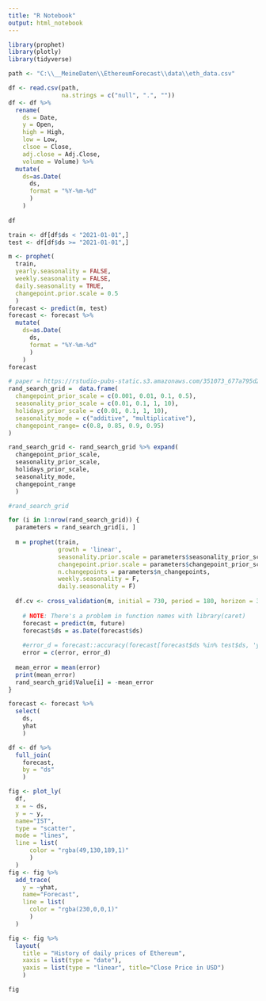 ```yaml
---
title: "R Notebook"
output: html_notebook
---
```


```r
library(prophet)
library(plotly)
library(tidyverse)
```


```r
path <- "C:\\__MeineDaten\\EthereumForecast\\data\\eth_data.csv"

df <- read.csv(path,
               na.strings = c("null", ".", ""))
df <- df %>% 
  rename(
    ds = Date,
    y = Open,
    high = High,
    low = Low,
    clsoe = Close,
    adj.close = Adj.Close,
    volume = Volume) %>%
  mutate(
    ds=as.Date(
      ds,
      format = "%Y-%m-%d"
      )
    )
  
df
```


```r
train <- df[df$ds < "2021-01-01",]
test <- df[df$ds >= "2021-01-01",]

m <- prophet(
  train,
  yearly.seasonality = FALSE,
  weekly.seasonality = FALSE,
  daily.seasonality = TRUE,
  changepoint.prior.scale = 0.5
  )
forecast <- predict(m, test)
forecast <- forecast %>%
  mutate(
    ds=as.Date(
      ds,
      format = "%Y-%m-%d"
      )
    )
forecast
```
```r
# paper = https://rstudio-pubs-static.s3.amazonaws.com/351073_677a795d25d9418a843640940a2dacf5.html
rand_search_grid =  data.frame( 
  changepoint_prior_scale = c(0.001, 0.01, 0.1, 0.5),
  seasonality_prior_scale = c(0.01, 0.1, 1, 10),
  holidays_prior_scale = c(0.01, 0.1, 1, 10),
  seasonality_mode = c("additive", "multiplicative"),
  changepoint_range= c(0.8, 0.85, 0.9, 0.95)
)

rand_search_grid <- rand_search_grid %>% expand(
  changepoint_prior_scale,
  seasonality_prior_scale,
  holidays_prior_scale,
  seasonality_mode,
  changepoint_range
  )

#rand_search_grid
```
```r
for (i in 1:nrow(rand_search_grid)) {
  parameters = rand_search_grid[i, ]
  
  m = prophet(train,
              growth = 'linear',
              seasonality.prior.scale = parameters$seasonality_prior_scale, 
              changepoint.prior.scale = parameters$changepoint_prior_scale,
              n.changepoints = parameters$n_changepoints,
              weekly.seasonality = F,
              daily.seasonality = F)
    
  df.cv <- cross_validation(m, initial = 730, period = 180, horizon = 365, units = 'days')
    
    # NOTE: There's a problem in function names with library(caret)
    forecast = predict(m, future)
    forecast$ds = as.Date(forecast$ds)
    
    #error_d = forecast::accuracy(forecast[forecast$ds %in% test$ds, 'yhat'], test$y)[ , 'MAPE']
    error = c(error, error_d)
  
  mean_error = mean(error)
  print(mean_error)
  rand_search_grid$Value[i] = -mean_error
}
```


```r
forecast <- forecast %>%
  select(
    ds,
    yhat
    )

df <- df %>%
  full_join(
    forecast,
    by = "ds"
    )
```
```r
fig <- plot_ly(
  df,
  x = ~ ds,
  y = ~ y,
  name="IST",
  type = "scatter",
  mode = "lines",
  line = list(
      color = "rgba(49,130,189,1)"
      )
  )
fig <- fig %>%
  add_trace(
    y = ~yhat,
    name="Forecast",
    line = list(
      color = "rgba(230,0,0,1)"
      )
  )

fig <- fig %>%
  layout(
    title = "History of daily prices of Ethereum",
    xaxis = list(type = "date"),
    yaxis = list(type = "linear", title="Close Price in USD")
    )

fig
```
```r

```


